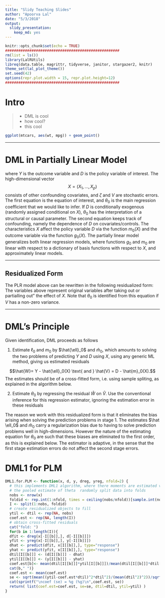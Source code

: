 ```yaml
---
title: "Slidy Teaching Slides"
author: "Apoorva Lal"
date: "5/3/2018"
output:
  slidy_presentation:
    keep_md: yes
---
```


```r
knitr::opts_chunk$set(echo = TRUE)
####################################################
rm(list = ls())
library(LalRUtils)
libreq(data.table, magrittr, tidyverse, janitor, stargazer2, knitr)
theme_set(lal_plot_theme())
set.seed(42)
options(repr.plot.width = 15, repr.plot.height=12)
####################################################
```

# Intro

> - DML is cool
> - how cool?
> - this cool


```r
ggplot(mtcars, aes(wt, mpg)) + geom_point()
```

-------

# DML in Partially Linear Model

\begin{eqnarray}\label{eq: PL1}
 &  Y = D\theta_0 + g_0(X) + \zeta,  &  E[\zeta \mid D,X]= 0,\\
  & D = m_0(X) +  V,   &  E[V \mid X] = 0, \label{eq: PL3}
\end{eqnarray}

where $Y$ is the outcome variable and $D$ is the policy variable of
interest. The high-dimensional vector $$X = (X_1,..., X_{p})$$
consists of other confounding covariates, and $\zeta$ and $V$ are
stochastic errors. The first equation is the equation of interest, and
$\theta_0$ is the main regression coefficient that we would like to
infer.   If $D$ is conditionally exogenous (randomly assigned
conditional on $X$), $\theta_0$ has the interpretation of a structural
or causal parameter.  The second equation keeps track of confounding,
namely the dependence of $D$ on covariates/controls.  The
characteristics $X$ affect the policy variable $D$ via the function
$m_0(X)$ and the outcome variable via the function $g_0(X)$.   The
partially linear model generalizes both linear regression models,
where functions $g_0$ and $m_0$ are linear with respect to a
dictionary of basis functions with respect to $X$, and approximately
linear models.

-------

## Residualized Form

The PLR model above can be rewritten in the following residualized form:
\begin{eqnarray}\label{eq: PL}
 &&  W = V \theta_0 + \zeta,   \quad  E[\zeta \mid D,X]= 0,\\
  && W = (Y- \ell_0(X)),  \quad \ell_0(X) = E [Y \mid X], \\
  && V= (D - m_0(X)), \quad m_0(X) = E[D \mid X].
  \end{eqnarray}
  The variables above represent original variables after taking out or partialling out"
  the effect of $X$. Note that $\theta_0$ is identified from this equation if $V$ has
a non-zero variance.


-------

# DML's Principle

Given identification, DML  proceeds
as follows

  1.  Estimate $\ell_0$ and $m_0$ by $\hat{\ell}_0$ and $\hat{m}_0$, which amounts to
solving the two problems of predicting $Y$ and $D$ using $X$, using any generic
ML method, giving us estimated residuals

$$\hat{W}= Y - \hat{\ell}_0(X) \text{ and } \hat{V} = D - \hat{m}_0(X).$$The estimates should be of a cross-fitted form, i.e. using sample spliting, as explained in the algorithm below.

2.   Estimate $\theta_0$ by regressing the residual $\hat{W}$ on $\hat{V}$.  Use the conventional inference for this regression estimator, ignoring the estimation error in these residuals

The reason we work with this residualized form is that it eliminates the bias
arising when solving the prediction problems in stage 1.  The estimates $\hat \ell_0$ and $\hat m_0$
carry a regularization bias due to having to solve prediction problems well in high-dimensions.
However the nature of the estimating equation for $\theta_0$ are such that these biases are eliminated to the first order, as this is explained below.  The estimator is adaptive, in the sense that the first stage estimation errors do not affect the second  stage errors.

# DML1  for PLM

```r

DML1.for.PLM <- function(x, d, y, dreg, yreg, nfold=2) {
  # this implements DML1 algorithm, where there moments are estimated via DML, before constructing
  # the pooled estimate of theta  randomly split data into folds
  nobs <- nrow(x)
  foldid <- rep.int(1:nfold, times = ceiling(nobs/nfold))[sample.int(nobs)] #fold IDs
  I <- split(1:nobs, foldid)
  # create residualized objects to fill
  ytil <- dtil <- rep(NA, nobs)
  coef.est <- rep(NA, length(I))
  # obtain cross-fitted residuals
  cat("fold: ")
  for(b in 1:length(I)){
  dfit <- dreg(x[-I[[b]],], d[-I[[b]]])
  yfit <- yreg(x[-I[[b]],], y[-I[[b]]])
  dhat <- predict(dfit, x[I[[b]],], type="response")
  yhat <- predict(yfit, x[I[[b]],], type="response")
  dtil[I[[b]]] <- (d[I[[b]]] - dhat)
  ytil[I[[b]]] <- (y[I[[b]]] - yhat)
  coef.est[b]<- mean(dtil[I[[b]]]*ytil[I[[b]]])/mean(dtil[I[[b]]]*dtil[I[[b]]])
  cat(b," ")}
  coef.est <- mean(coef.est)
  se <- sqrt(mean((ytil-coef.est*dtil)^2*dtil^2)/(mean(dtil^2)^2))/sqrt(length(dtil)-1)
  cat(sprintf("\ncoef (se) = %g (%g)\n",coef.est, se))
  return( list(coef.est=coef.est, se=se, dtil=dtil, ytil=ytil) )
}
```
